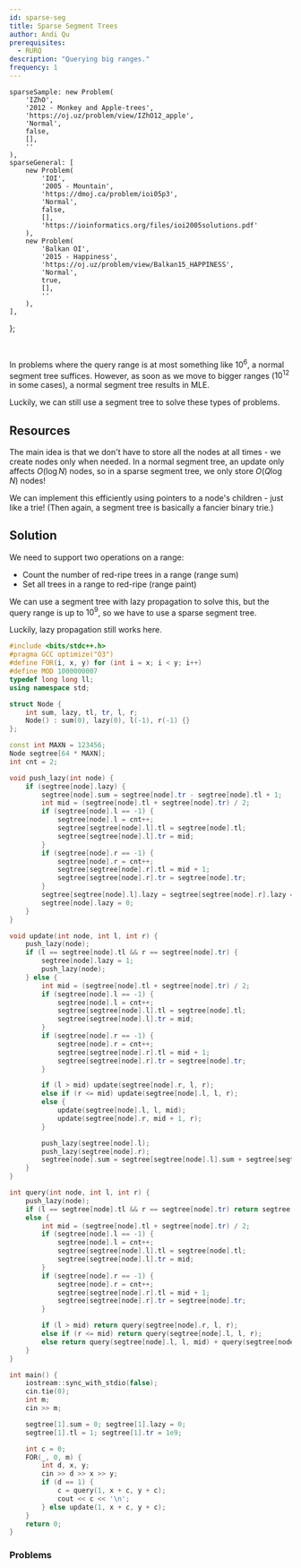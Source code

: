 ```yaml
---
id: sparse-seg
title: Sparse Segment Trees
author: Andi Qu
prerequisites:
  - RURQ
description: "Querying big ranges."
frequency: 1
---
```



	sparseSample: new Problem(
		'IZhO',
		'2012 - Monkey and Apple-trees',
		'https://oj.uz/problem/view/IZhO12_apple',
		'Normal',
		false,
		[],
		''
	),
	sparseGeneral: [
        new Problem(
            'IOI',
            '2005 - Mountain',
            'https://dmoj.ca/problem/ioi05p3',
            'Normal',
            false,
            [],
            'https://ioinformatics.org/files/ioi2005solutions.pdf'
        ),
		new Problem(
			'Balkan OI',
			'2015 - Happiness',
			'https://oj.uz/problem/view/Balkan15_HAPPINESS',
			'Normal',
			true,
			[],
			''
		),
	],
};

<FocusProblem problem={problems.sparseSample} />

<br />

In problems where the query range is at most something like $10^6$, a normal segment tree suffices. However, as soon as we move to bigger ranges ($10^{12}$ in some cases), a normal segment tree results in MLE.

Luckily, we can still use a segment tree to solve these types of problems.

## Resources

The main idea is that we don't have to store all the nodes at all times - we create nodes only when needed. In a normal segment tree, an update only affects $O(\log N)$ nodes, so in a sparse segment tree, we only store $O(Q \log N)$ nodes!

We can implement this efficiently using pointers to a node's children - just like a trie! (Then again, a segment tree is basically a fancier binary trie.)

<IncompleteSection />

<Resources>
    <Resource
        source="Benq"
        url="https://github.com/bqi343/USACO/blob/master/Implementations/content/data-structures/1D%20Range%20Queries%20(9.2)/SparseSeg%20(9.2).h"
        title="Implementation"
    />
</Resources>

## Solution

We need to support two operations on a range:

- Count the number of red-ripe trees in a range (range sum)
- Set all trees in a range to red-ripe (range paint)

We can use a segment tree with lazy propagation to solve this, but the query range is up to $10^9$, so we have to use a sparse segment tree.

Luckily, lazy propagation still works here.

<LanguageSection>

<CPPSection>

```cpp
#include <bits/stdc++.h>
#pragma GCC optimize("O3")
#define FOR(i, x, y) for (int i = x; i < y; i++)
#define MOD 1000000007
typedef long long ll;
using namespace std;

struct Node {
    int sum, lazy, tl, tr, l, r;
    Node() : sum(0), lazy(0), l(-1), r(-1) {}
};

const int MAXN = 123456;
Node segtree[64 * MAXN];
int cnt = 2;

void push_lazy(int node) {
    if (segtree[node].lazy) {
        segtree[node].sum = segtree[node].tr - segtree[node].tl + 1;
        int mid = (segtree[node].tl + segtree[node].tr) / 2;
        if (segtree[node].l == -1) {
            segtree[node].l = cnt++;
            segtree[segtree[node].l].tl = segtree[node].tl;
            segtree[segtree[node].l].tr = mid;
        }
        if (segtree[node].r == -1) {
            segtree[node].r = cnt++;
            segtree[segtree[node].r].tl = mid + 1;
            segtree[segtree[node].r].tr = segtree[node].tr;
        }
        segtree[segtree[node].l].lazy = segtree[segtree[node].r].lazy = 1;
        segtree[node].lazy = 0;
    }
}

void update(int node, int l, int r) {
    push_lazy(node);
    if (l == segtree[node].tl && r == segtree[node].tr) {
        segtree[node].lazy = 1;
        push_lazy(node);
    } else {
        int mid = (segtree[node].tl + segtree[node].tr) / 2;
        if (segtree[node].l == -1) {
            segtree[node].l = cnt++;
            segtree[segtree[node].l].tl = segtree[node].tl;
            segtree[segtree[node].l].tr = mid;
        }
        if (segtree[node].r == -1) {
            segtree[node].r = cnt++;
            segtree[segtree[node].r].tl = mid + 1;
            segtree[segtree[node].r].tr = segtree[node].tr;
        }

        if (l > mid) update(segtree[node].r, l, r);
        else if (r <= mid) update(segtree[node].l, l, r);
        else {
            update(segtree[node].l, l, mid);
            update(segtree[node].r, mid + 1, r);
        }

        push_lazy(segtree[node].l);
        push_lazy(segtree[node].r);
        segtree[node].sum = segtree[segtree[node].l].sum + segtree[segtree[node].r].sum;
    }
}

int query(int node, int l, int r) {
    push_lazy(node);
    if (l == segtree[node].tl && r == segtree[node].tr) return segtree[node].sum;
    else {
        int mid = (segtree[node].tl + segtree[node].tr) / 2;
        if (segtree[node].l == -1) {
            segtree[node].l = cnt++;
            segtree[segtree[node].l].tl = segtree[node].tl;
            segtree[segtree[node].l].tr = mid;
        }
        if (segtree[node].r == -1) {
            segtree[node].r = cnt++;
            segtree[segtree[node].r].tl = mid + 1;
            segtree[segtree[node].r].tr = segtree[node].tr;
        }

        if (l > mid) return query(segtree[node].r, l, r);
        else if (r <= mid) return query(segtree[node].l, l, r);
        else return query(segtree[node].l, l, mid) + query(segtree[node].r, mid + 1, r);
    }
}

int main() {
    iostream::sync_with_stdio(false);
    cin.tie(0);
    int m;
    cin >> m;

    segtree[1].sum = 0; segtree[1].lazy = 0;
    segtree[1].tl = 1; segtree[1].tr = 1e9;

    int c = 0;
    FOR(_, 0, m) {
        int d, x, y;
        cin >> d >> x >> y;
        if (d == 1) {
            c = query(1, x + c, y + c);
            cout << c << '\n';
        } else update(1, x + c, y + c);
    }
    return 0;
}
```

</CPPSection>

</LanguageSection>

### Problems

<Problems problems={problems.sparseGeneral} />